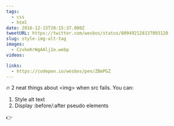 ```yaml
---
tags:
  - css
  - html
date: 2016-12-15T20:15:37.000Z
tweetURL: https://twitter.com/wesbos/status/809492128137093120
slug: style-img-alt-tag
images:
  - CzvkeKrWgAAlj1o.webp
videos:

links:
  - https://codepen.io/wesbos/pen/ZBmPGZ
---
```

🔥 2 neat things about &lt;img&gt; when src fails. You can:

1. Style alt text
2. Display :before/:after pseudo elements

👉
